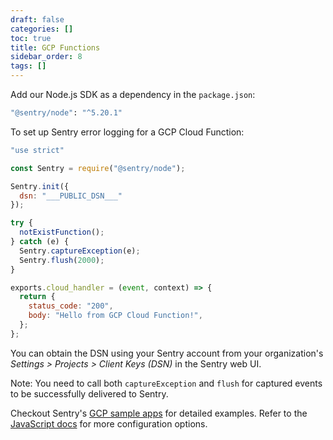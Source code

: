 ```yaml
---
draft: false
categories: []
toc: true
title: GCP Functions
sidebar_order: 8
tags: []
---
```

Add our Node.js SDK as a dependency in the `package.json`:

```bash
"@sentry/node": "^5.20.1"
```

To set up Sentry error logging for a GCP Cloud Function:

```javascript
"use strict"

const Sentry = require("@sentry/node");

Sentry.init({
  dsn: "___PUBLIC_DSN___"
});

try {
  notExistFunction();
} catch (e) {
  Sentry.captureException(e);
  Sentry.flush(2000);
}

exports.cloud_handler = (event, context) => {
  return {
    status_code: "200",
    body: "Hello from GCP Cloud Function!",
  };
};
```

You can obtain the DSN using your Sentry account from your organization's *Settings > Projects > Client Keys (DSN)* in the Sentry web UI.

Note: You need to call both `captureException` and `flush` for captured events to be successfully delivered to Sentry.

Checkout Sentry's [GCP sample apps](https://github.com/getsentry/examples/tree/master/gcp-cloud-functions/node) for detailed examples. Refer to the [JavaScript docs](/platforms/javascript/) for more configuration options.
